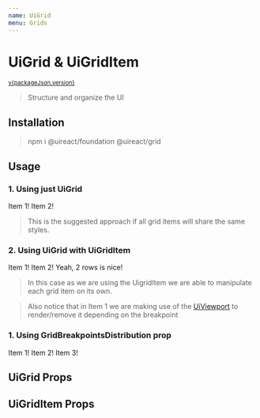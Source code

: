 ```yaml
---
name: UiGrid
menu: Grids
---
```





# UiGrid & UiGridItem

<sup>
  <a href="https://github.com/inavac182/ui-react/blob/main/grid/card/" target="_blank">
    v{packageJson.version}
  </a>
</sup>

> Structure and organize the UI

## Installation

> npm i @uireact/foundation @uireact/grid

## Usage

### 1. Using just UiGrid

<Playground>
  <UiGrid cols={3} rows={2} colsGap="10%" justifyItems="center">
    <UiCard>
      <UiText>Item 1!</UiText>
    </UiCard>
    <UiCard>
      <UiText>Item 2!</UiText>
    </UiCard>
  </UiGrid>
</Playground>

> This is the suggested approach if all grid items will share the same styles.

### 2. Using UiGrid with UiGridItem

<Playground>
  <UiGrid cols={3} rows={2} colsGap="5px">
    <UiViewport criteria="l|s">
      <UiGridItem cols={2}>
        <UiCard>
          <UiText>Item 1!</UiText>
        </UiCard>
      </UiGridItem>
    </UiViewport>
    <UiGridItem placeSelf="stretch" rows={2}>
      <UiCard>
        <UiText>Item 2!</UiText>
        <UiText>Yeah, 2 rows is nice!</UiText>
      </UiCard>
    </UiGridItem>
  </UiGrid>
</Playground>

> In this case as we are using the UigridItem we are able to manipulate each grid item on its own.

> Also notice that in Item 1 we are making use of the [UiViewport](./packages-foundation-docs-viewport) to render/remove it depending on the breakpoint

### 1. Using GridBreakpointsDistribution prop

<Playground>
  <UiGrid cols={{ small: 1, medium: 2, large: 3, xlarge: 3 }} rows={2} colsGap={20} rowsGap={10}>
    <UiCard>
      <UiText>Item 1!</UiText>
    </UiCard>
    <UiCard>
      <UiText>Item 2!</UiText>
    </UiCard>
    <UiCard>
      <UiText>Item 3!</UiText>
    </UiCard>
  </UiGrid>
</Playground>

## UiGrid Props

<Props of={UiGrid} />

## UiGridItem Props

<Props of={UiGridItem} />
